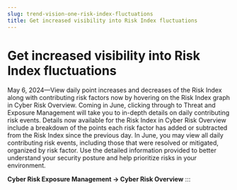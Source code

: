 ```yaml
---
slug: trend-vision-one-risk-index-fluctuations
title: Get increased visibility into Risk Index fluctuations
---
```

# Get increased visibility into Risk Index fluctuations

May 6, 2024—View daily point increases and decreases of the Risk Index along with contributing risk factors now by hovering on the Risk Index graph in Cyber Risk Overview. Coming in June, clicking through to Threat and Exposure Management will take you to in-depth details on daily contributing risk events. Details now available for the Risk Index in Cyber Risk Overview include a breakdown of the points each risk factor has added or subtracted from the Risk Index since the previous day. In June, you may view all daily contributing risk events, including those that were resolved or mitigated, organized by risk factor. Use the detailed information provided to better understand your security posture and help prioritize risks in your environment.

**Cyber Risk Exposure Management → Cyber Risk Overview**
:::
